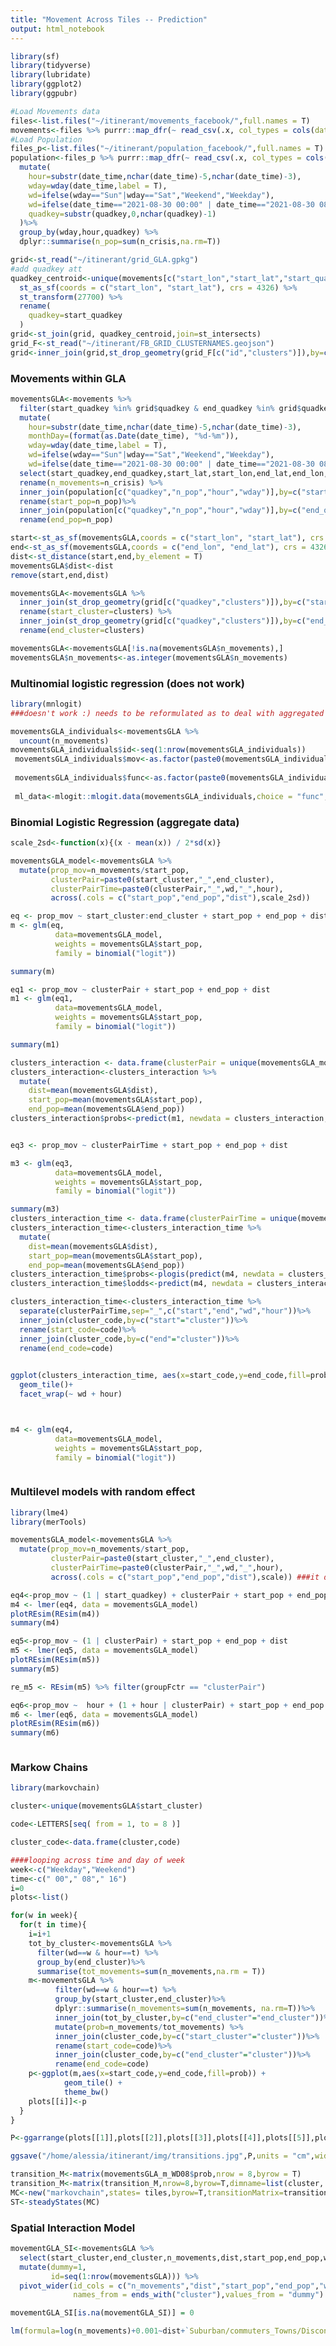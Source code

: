```yaml
---
title: "Movement Across Tiles -- Prediction"
output: html_notebook
---
```


```r
library(sf)
library(tidyverse)
library(lubridate)
library(ggplot2)
library(ggpubr)

#Load Movements data
files<-list.files("~/itinerant/movements_facebook/",full.names = T)
movements<-files %>% purrr::map_dfr(~ read_csv(.x, col_types = cols(date_time = col_character())))
#Load Population
files_p<-list.files("~/itinerant/population_facebook/",full.names = T)
population<-files_p %>% purrr::map_dfr(~ read_csv(.x, col_types = cols(date_time = col_character()))) %>%
  mutate(
    hour=substr(date_time,nchar(date_time)-5,nchar(date_time)-3),
    wday=wday(date_time,label = T),
    wd=ifelse(wday=="Sun"|wday=="Sat","Weekend","Weekday"),
    wd=ifelse(date_time=="2021-08-30 00:00" | date_time=="2021-08-30 08:00" | date_time=="2021-08-30 16:00", "Weekend", wd),
    quadkey=substr(quadkey,0,nchar(quadkey)-1)
  )%>%
  group_by(wday,hour,quadkey) %>%
  dplyr::summarise(n_pop=sum(n_crisis,na.rm=T))

grid<-st_read("~/itinerant/grid_GLA.gpkg") 
#add quadkey att
quadkey_centroid<-unique(movements[c("start_lon","start_lat","start_quadkey")]) %>%
  st_as_sf(coords = c("start_lon", "start_lat"), crs = 4326) %>%
  st_transform(27700) %>%
  rename(
    quadkey=start_quadkey
  )
grid<-st_join(grid, quadkey_centroid,join=st_intersects)
grid_F<-st_read("~/itinerant/FB_GRID_CLUSTERNAMES.geojson")
grid<-inner_join(grid,st_drop_geometry(grid_F[c("id","clusters")]),by=c("id"="id"))
```
### Movements within GLA

```r
movementsGLA<-movements %>%
  filter(start_quadkey %in% grid$quadkey & end_quadkey %in% grid$quadkey) %>%
  mutate(
    hour=substr(date_time,nchar(date_time)-5,nchar(date_time)-3),
    monthDay=(format(as.Date(date_time), "%d-%m")),
    wday=wday(date_time,label = T),
    wd=ifelse(wday=="Sun"|wday=="Sat","Weekend","Weekday"),
    wd=ifelse(date_time=="2021-08-30 00:00" | date_time=="2021-08-30 08:00" | date_time=="2021-08-30 16:00", "Weekend", wd))%>%
  select(start_quadkey,end_quadkey,start_lat,start_lon,end_lat,end_lon,hour,wday,wd,monthDay,n_crisis) %>%
  rename(n_movements=n_crisis) %>%
  inner_join(population[c("quadkey","n_pop","hour","wday")],by=c("start_quadkey"="quadkey","hour"="hour","wday"="wday"))%>%
  rename(start_pop=n_pop)%>%
  inner_join(population[c("quadkey","n_pop","hour","wday")],by=c("end_quadkey"="quadkey","hour"="hour","wday"="wday"))%>%
  rename(end_pop=n_pop)

start<-st_as_sf(movementsGLA,coords = c("start_lon", "start_lat"), crs = 4326)
end<-st_as_sf(movementsGLA,coords = c("end_lon", "end_lat"), crs = 4326)
dist<-st_distance(start,end,by_element = T)  
movementsGLA$dist<-dist
remove(start,end,dist)

movementsGLA<-movementsGLA %>%
  inner_join(st_drop_geometry(grid[c("quadkey","clusters")]),by=c("start_quadkey"="quadkey")) %>%
  rename(start_cluster=clusters) %>%
  inner_join(st_drop_geometry(grid[c("quadkey","clusters")]),by=c("end_quadkey"="quadkey")) %>%
  rename(end_cluster=clusters)

movementsGLA<-movementsGLA[!is.na(movementsGLA$n_movements),]
movementsGLA$n_movements<-as.integer(movementsGLA$n_movements)

```
### Multinomial logistic regression (does not work)

```r
library(mnlogit)
###doesn't work :) needs to be reformulated as to deal with aggregated data

movementsGLA_individuals<-movementsGLA %>%
  uncount(n_movements)
movementsGLA_individuals$id<-seq(1:nrow(movementsGLA_individuals))
 movementsGLA_individuals$mov<-as.factor(paste0(movementsGLA_individuals$start_quadkey,movementsGLA_individuals$end_quadkey))
 
 movementsGLA_individuals$func<-as.factor(paste0(movementsGLA_individuals$start_cluster,movementsGLA_individuals$end_cluster))
 
 ml_data<-mlogit::mlogit.data(movementsGLA_individuals,choice = "func",shape = "wide")


```
### Binomial Logistic Regression (aggregate data)

```r

scale_2sd<-function(x){(x - mean(x)) / 2*sd(x)}

movementsGLA_model<-movementsGLA %>%
  mutate(prop_mov=n_movements/start_pop,
         clusterPair=paste0(start_cluster,"_",end_cluster),
         clusterPairTime=paste0(clusterPair,"_",wd,"_",hour),
         across(.cols = c("start_pop","end_pop","dist"),scale_2sd))

eq <- prop_mov ~ start_cluster:end_cluster + start_pop + end_pop + dist 
m <- glm(eq,
          data=movementsGLA_model,
          weights = movementsGLA$start_pop, 
          family = binomial("logit"))

summary(m)

eq1 <- prop_mov ~ clusterPair + start_pop + end_pop + dist  
m1 <- glm(eq1,
          data=movementsGLA_model,
          weights = movementsGLA$start_pop, 
          family = binomial("logit"))

summary(m1)

clusters_interaction <- data.frame(clusterPair = unique(movementsGLA_model$clusterPair))
clusters_interaction<-clusters_interaction %>%
  mutate(
    dist=mean(movementsGLA$dist),
    start_pop=mean(movementsGLA$start_pop),
    end_pop=mean(movementsGLA$end_pop))
clusters_interaction$probs<-predict(m1, newdata = clusters_interaction, "response")


eq3 <- prop_mov ~ clusterPairTime + start_pop + end_pop + dist

m3 <- glm(eq3,
          data=movementsGLA_model,
          weights = movementsGLA$start_pop, 
          family = binomial("logit"))

summary(m3)
clusters_interaction_time <- data.frame(clusterPairTime = unique(movementsGLA_model$clusterPairTime))
clusters_interaction_time<-clusters_interaction_time %>%
  mutate(
    dist=mean(movementsGLA$dist),
    start_pop=mean(movementsGLA$start_pop),
    end_pop=mean(movementsGLA$end_pop))
clusters_interaction_time$probs<-plogis(predict(m4, newdata = clusters_interaction_time, "response"))
clusters_interaction_time$lodds<-predict(m4, newdata = clusters_interaction_time, "response")

clusters_interaction_time<-clusters_interaction_time %>%
  separate(clusterPairTime,sep="_",c("start","end","wd","hour"))%>%
  inner_join(cluster_code,by=c("start"="cluster"))%>%
  rename(start_code=code)%>%
  inner_join(cluster_code,by=c("end"="cluster"))%>%
  rename(end_code=code)
  

ggplot(clusters_interaction_time, aes(x=start_code,y=end_code,fill=probs))+
  geom_tile()+
  facet_wrap(~ wd + hour)



m4 <- glm(eq4,
          data=movementsGLA_model,
          weights = movementsGLA$start_pop, 
          family = binomial("logit"))



```
### Multilevel models with random effect

```r
library(lme4)
library(merTools)

movementsGLA_model<-movementsGLA %>%
  mutate(prop_mov=n_movements/start_pop,
         clusterPair=paste0(start_cluster,"_",end_cluster),
         clusterPairTime=paste0(clusterPair,"_",wd,"_",hour),
         across(.cols = c("start_pop","end_pop","dist"),scale)) ###it does not like the 2sd scaling

eq4<-prop_mov ~ (1 | start_quadkey) + clusterPair + start_pop + end_pop + dist
m4 <- lmer(eq4, data = movementsGLA_model)
plotREsim(REsim(m4))
summary(m4)

eq5<-prop_mov ~ (1 | clusterPair) + start_pop + end_pop + dist
m5 <- lmer(eq5, data = movementsGLA_model)
plotREsim(REsim(m5))
summary(m5)

re_m5 <- REsim(m5) %>% filter(groupFctr == "clusterPair") 

eq6<-prop_mov ~  hour + (1 + hour | clusterPair) + start_pop + end_pop + dist
m6 <- lmer(eq6, data = movementsGLA_model) 
plotREsim(REsim(m6))
summary(m6)



```



### Markow Chains

```r
library(markovchain)

cluster<-unique(movementsGLA$start_cluster)

code<-LETTERS[seq( from = 1, to = 8 )]

cluster_code<-data.frame(cluster,code)

####looping across time and day of week
week<-c("Weekday","Weekend")
time<-c(" 00"," 08"," 16")
i=0
plots<-list()

for(w in week){
  for(t in time){
    i=i+1
    tot_by_cluster<-movementsGLA %>%
      filter(wd==w & hour==t) %>%
      group_by(end_cluster)%>%
      summarise(tot_movements=sum(n_movements,na.rm = T))
    m<-movementsGLA %>%
          filter(wd==w & hour==t) %>%
          group_by(start_cluster,end_cluster)%>%
          dplyr::summarise(n_movements=sum(n_movements, na.rm=T))%>%
          inner_join(tot_by_cluster,by=c("end_cluster"="end_cluster"))%>%
          mutate(prob=n_movements/tot_movements) %>%
          inner_join(cluster_code,by=c("start_cluster"="cluster"))%>%
          rename(start_code=code)%>%
          inner_join(cluster_code,by=c("end_cluster"="cluster"))%>%
          rename(end_code=code)
    p<-ggplot(m,aes(x=start_code,y=end_code,fill=prob)) +
            geom_tile() +
            theme_bw()
    plots[[i]]<-p
  }
}

P<-ggarrange(plots[[1]],plots[[2]],plots[[3]],plots[[4]],plots[[5]],plots[[6]],labels=c("WD 00","WD 08","WD 16","WE 00","WE 08","WE 16"),nrow = 2,ncol = 3,hjust = 0.1,font.label = list(size=11))

ggsave("/home/alessia/itinerant/img/transitions.jpg",P,units = "cm",width = 30,height = 15)

transition_M<-matrix(movementsGLA_m_WD08$prob,nrow = 8,byrow = T)
transition_M<-matrix(transition_M,nrow=8,byrow=T,dimname=list(cluster, cluster)) #this can be function to function
MC<-new("markovchain",states= tiles,byrow=T,transitionMatrix=transition_M,name="movements")
ST<-steadyStates(MC)
```

### Spatial Interaction Model

```r

movementGLA_SI<-movementsGLA %>%
  select(start_cluster,end_cluster,n_movements,dist,start_pop,end_pop,wd,monthDay)%>%
  mutate(dummy=1,
         id=seq(1:nrow(movementsGLA))) %>%
  pivot_wider(id_cols = c("n_movements","dist","start_pop","end_pop","wd","monthDay"),
              names_from = ends_with("cluster"),values_from = "dummy")

movementGLA_SI[is.na(movementGLA_SI)] = 0

lm(formula=log(n_movements)+0.001~dist+`Suburban/commuters_Towns/Discontinuous urban fabrics`+`Industrial and manufacturing_Urban residential and other work`, movementGLA_SI)

```


















